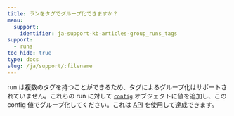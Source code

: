 ```yaml
---
title: ランをタグでグループ化できますか？
menu:
  support:
    identifier: ja-support-kb-articles-group_runs_tags
support:
  - runs
toc_hide: true
type: docs
slug: /ja/support/:filename
---
```

run は複数のタグを持つことができるため、タグによるグループ化はサポートされていません。これらの run に対して [`config`](/ja/guides/track/config/) オブジェクトに値を追加し、この config 値でグループ化してください。これは [API](/ja/guides/track/config/#set-the-configuration-after-your-run-has-finished) を使用して達成できます。